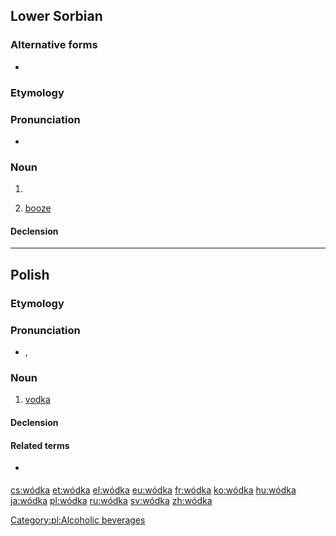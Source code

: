 {{also|wodka|Wodka|wódką}}

==Lower Sorbian==

===Alternative forms===
* {{l|dsb|wodka}} {{i|obsolete}}

===Etymology===
{{suffix|wóda|ka|lang=dsb}}

===Pronunciation===
* {{IPA|[ˈwɨtka]|[ˈwɛtka]|lang=dsb}}

===Noun===
{{dsb-noun|f}}

# {{diminutive of|wóda|lang=dsb}}
# {{lb|dsb|euphemistic}} [[booze]]

====Declension====
{{dsb-decl-noun-3|wód|k}}

----

==Polish==

===Etymology===
{{suffix|woda|ka|lang=pl}}

===Pronunciation===
* {{IPA|[ˈvutka]|lang=pl}}, {{audio|pl-wódka.ogg|audio|lang=pl}}

===Noun===
{{pl-noun|f|dim=wódeczka|aug=wóda}}

# [[vodka]]

====Declension====
{{pl-decl-noun-ka|wód}}

====Related terms====
* {{l/pl|wódczany}} {{qualifier|adjective}}

[[Category:pl:Alcoholic beverages]]

[[cs:wódka]]
[[et:wódka]]
[[el:wódka]]
[[eu:wódka]]
[[fr:wódka]]
[[ko:wódka]]
[[hu:wódka]]
[[ja:wódka]]
[[pl:wódka]]
[[ru:wódka]]
[[sv:wódka]]
[[zh:wódka]]